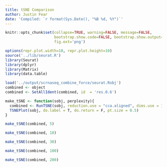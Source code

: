 ```yaml
---
title: tSNE Comparison
author: Justin Fear
date: 'Compiled: `r format(Sys.Date(), "%B %d, %Y")`'
---
```


```r
knitr::opts_chunk$set(collapse=TRUE, warning=FALSE, message=FALSE,
                      bootstrap.show.code=FALSE, bootstrap.show.output=FALSE,
                      fig.ext='png')
```

```r
options(repr.plot.width=10, repr.plot.height=10)
source('../lib/seurat.R')
library(Seurat)
library(dplyr)
library(Matrix)
library(data.table)
```

```r
load('../output/scrnaseq_combine_force/seurat.Robj')
combined <- object
combined <- SetAllIdent(combined, id  = 'res.0.6')
```

```r
make_tSNE <- function(sobj, perplexity){
  combined <- RunTSNE(sobj, reduction.use = "cca.aligned", dims.use = 1:25, do.fast = T, perplexity = perplexity)
  TSNEPlot(sobj, do.label = T, do.return = F, pt.size = 0.5)
}
```

```r
make_tSNE(combined, 5)
```

```r
make_tSNE(combined, 10)
```

```r
make_tSNE(combined, 30)
```

```r
make_tSNE(combined, 100)
```

```r
make_tSNE(combined, 200)
```
